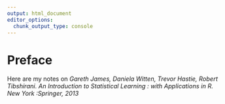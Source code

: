 ```yaml
---
output: html_document
editor_options: 
  chunk_output_type: console
---
```


# Preface {.unnumbered}

Here are my notes on *Gareth James, Daniela Witten, Trevor Hastie, Robert Tibshirani. An Introduction to Statistical Learning : with Applications in R. New York :Springer, 2013*
